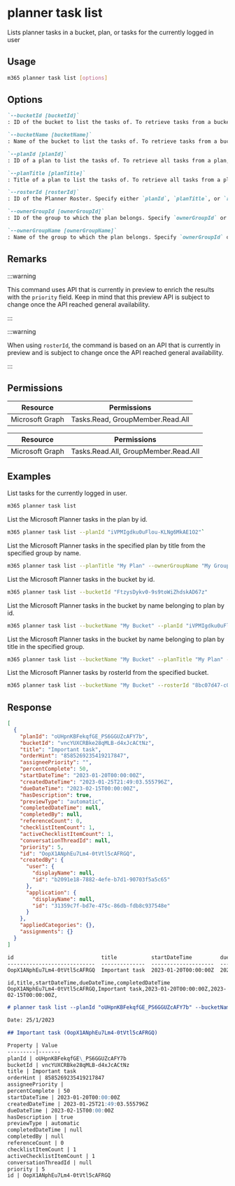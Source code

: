 
# planner task list

Lists planner tasks in a bucket, plan, or tasks for the currently logged in user

## Usage

```sh
m365 planner task list [options]
```

## Options

```md definition-list
`--bucketId [bucketId]`
: ID of the bucket to list the tasks of. To retrieve tasks from a bucket, specify `bucketId` or `bucketName`, but not both.

`--bucketName [bucketName]`
: Name of the bucket to list the tasks of. To retrieve tasks from a bucket, specify `bucketId` or `bucketName`, but not both.

`--planId [planId]`
: ID of a plan to list the tasks of. To retrieve all tasks from a plan, Specify either `planId`, `planTitle`, or `rosterId` but not multiple. Use in combination with `bucketName` to retrieve tasks from a specific bucket.

`--planTitle [planTitle]`
: Title of a plan to list the tasks of. To retrieve all tasks from a plan, Specify either `planId`, `planTitle`, or `rosterId` but not multiple. Always use in combination with either `ownerGroupId` or `ownerGroupName`. Use in combination with `bucketName` to retrieve tasks from a specific bucket.

`--rosterId [rosterId]`
: ID of the Planner Roster. Specify either `planId`, `planTitle`, or `rosterId` but not multiple.

`--ownerGroupId [ownerGroupId]`
: ID of the group to which the plan belongs. Specify `ownerGroupId` or `ownerGroupName` when using `planTitle`.

`--ownerGroupName [ownerGroupName]`
: Name of the group to which the plan belongs. Specify `ownerGroupId` or `ownerGroupName` when using `planTitle`.
```

<Global />

## Remarks

:::warning

This command uses API that is currently in preview to enrich the results with the `priority` field. Keep in mind that this preview API is subject to change once the API reached general availability.

:::

:::warning

When using `rosterId`, the command is based on an API that is currently in preview and is subject to change once the API reached general availability.

:::

## Permissions

<Tabs>
  <TabItem value="Delegated">

  | Resource        | Permissions                      |
  |-----------------|----------------------------------|
  | Microsoft Graph | Tasks.Read, GroupMember.Read.All |

  </TabItem>
  <TabItem value="Application">

  | Resource        | Permissions                          |
  |-----------------|--------------------------------------|
  | Microsoft Graph | Tasks.Read.All, GroupMember.Read.All |

  </TabItem>
</Tabs>

## Examples

List tasks for the currently logged in user.

```sh
m365 planner task list
```

List the Microsoft Planner tasks in the plan by id.

```sh
m365 planner task list --planId "iVPMIgdku0uFlou-KLNg6MkAE1O2"`
```

List the Microsoft Planner tasks in the specified plan by title from the specified group by name.

```sh
m365 planner task list --planTitle "My Plan" --ownerGroupName "My Group"
```

List the Microsoft Planner tasks in the bucket by id.

```sh
m365 planner task list --bucketId "FtzysDykv0-9s9toWiZhdskAD67z"
```

List the Microsoft Planner tasks in the bucket by name belonging to plan by id.

```sh
m365 planner task list --bucketName "My Bucket" --planId "iVPMIgdku0uFlou-KLNg6MkAE1O2"
```

List the Microsoft Planner tasks in the bucket by name belonging to plan by title in the specified group.

```sh
m365 planner task list --bucketName "My Bucket" --planTitle "My Plan" --ownerGroupName "My Group"
```

List the Microsoft Planner tasks by rosterId from the specified bucket.

```sh
m365 planner task list --bucketName "My Bucket" --rosterId "8bc07d47-c06f-41e1-8f00-1c113c8f6067"
```

## Response

<Tabs>
  <TabItem value="JSON">

  ```json
  [
    {
      "planId": "oUHpnKBFekqfGE_PS6GGUZcAFY7b",
      "bucketId": "vncYUXCRBke28qMLB-d4xJcACtNz",
      "title": "Important task",
      "orderHint": "8585269235419217847",
      "assigneePriority": "",
      "percentComplete": 50,
      "startDateTime": "2023-01-20T00:00:00Z",
      "createdDateTime": "2023-01-25T21:49:03.555796Z",
      "dueDateTime": "2023-02-15T00:00:00Z",
      "hasDescription": true,
      "previewType": "automatic",
      "completedDateTime": null,
      "completedBy": null,
      "referenceCount": 0,
      "checklistItemCount": 1,
      "activeChecklistItemCount": 1,
      "conversationThreadId": null,
      "priority": 5,
      "id": "OopX1ANphEu7Lm4-0tVtl5cAFRGQ",
      "createdBy": {
        "user": {
          "displayName": null,
          "id": "b2091e18-7882-4efe-b7d1-90703f5a5c65"
        },
        "application": {
          "displayName": null,
          "id": "31359c7f-bd7e-475c-86db-fdb8c937548e"
        }
      },
      "appliedCategories": {},
      "assignments": {}
    }
  ]
  ```

  </TabItem>
  <TabItem value="Text">

  ```txt
  id                            title           startDateTime         dueDateTime           completedDateTime
  ----------------------------  --------------  --------------------  --------------------  -----------------
  OopX1ANphEu7Lm4-0tVtl5cAFRGQ  Important task  2023-01-20T00:00:00Z  2023-02-15T00:00:00Z  null
  ```

  </TabItem>
  <TabItem value="CSV">

  ```csv
  id,title,startDateTime,dueDateTime,completedDateTime
  OopX1ANphEu7Lm4-0tVtl5cAFRGQ,Important task,2023-01-20T00:00:00Z,2023-02-15T00:00:00Z,
  ```

  </TabItem>
  <TabItem value="Markdown">

  ```md
  # planner task list --planId "oUHpnKBFekqfGE_PS6GGUZcAFY7b" --bucketName "To do"

  Date: 25/1/2023

  ## Important task (OopX1ANphEu7Lm4-0tVtl5cAFRGQ)

  Property | Value
  ---------|-------
  planId | oUHpnKBFekqfGE\_PS6GGUZcAFY7b
  bucketId | vncYUXCRBke28qMLB-d4xJcACtNz
  title | Important task
  orderHint | 8585269235419217847
  assigneePriority |
  percentComplete | 50
  startDateTime | 2023-01-20T00:00:00Z
  createdDateTime | 2023-01-25T21:49:03.555796Z
  dueDateTime | 2023-02-15T00:00:00Z
  hasDescription | true
  previewType | automatic
  completedDateTime | null
  completedBy | null
  referenceCount | 0
  checklistItemCount | 1
  activeChecklistItemCount | 1
  conversationThreadId | null
  priority | 5
  id | OopX1ANphEu7Lm4-0tVtl5cAFRGQ
  ```

  </TabItem>
</Tabs>
